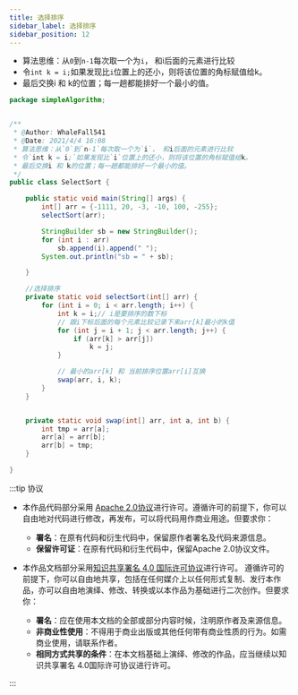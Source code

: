 ```yaml
---
title: 选择排序
sidebar_label: 选择排序
sidebar_position: 12
---
```


-   算法思维：从`0`到`n-1`每次取一个为`i`， 和i后面的元素进行比较
-   令`int k = i;`如果发现比`i`位置上的还小，则将该位置的角标赋值给k。
-   最后交换i 和 k的位置；每一趟都能排好一个最小的值。

```java
package simpleAlgorithm;


/**
 * @Author: WhaleFall541
 * @Date: 2021/4/4 16:08
 * 算法思维：从`0`到`n-1`每次取一个为`i`， 和i后面的元素进行比较
 * 令`int k = i;`如果发现比`i`位置上的还小，则将该位置的角标赋值给k。
 * 最后交换i 和 k的位置；每一趟都能排好一个最小的值。
 */
public class SelectSort {

    public static void main(String[] args) {
        int[] arr = {-1111, 20, -3, -10, 100, -255};
        selectSort(arr);

        StringBuilder sb = new StringBuilder();
        for (int i : arr)
            sb.append(i).append(" ");
        System.out.println("sb = " + sb);

    }

    //选择排序
    private static void selectSort(int[] arr) {
        for (int i = 0; i < arr.length; i++) {
            int k = i;// i是要排序的数下标
            // 跟i下标后面的每个元素比较记录下来arr[k]最小的k值
            for (int j = i + 1; j < arr.length; j++) {
                if (arr[k] > arr[j])
                    k = j;
            }

            // 最小的arr[k] 和 当前排序位置arr[i]互换
            swap(arr, i, k);
        }
    }


    private static void swap(int[] arr, int a, int b) {
        int tmp = arr[a];
        arr[a] = arr[b];
        arr[b] = tmp;
    }

}
```

:::tip 协议

-   本作品代码部分采用 [Apache 2.0协议](https://www.apache.org/licenses/LICENSE-2.0)进行许可。遵循许可的前提下，你可以自由地对代码进行修改，再发布，可以将代码用作商业用途。但要求你：
    -   **署名**：在原有代码和衍生代码中，保留原作者署名及代码来源信息。
    -   **保留许可证**：在原有代码和衍生代码中，保留Apache 2.0协议文件。

-   本作品文档部分采用[知识共享署名 4.0 国际许可协议](http://creativecommons.org/licenses/by/4.0/)进行许可。 遵循许可的前提下，你可以自由地共享，包括在任何媒介上以任何形式复制、发行本作品，亦可以自由地演绎、修改、转换或以本作品为基础进行二次创作。但要求你：
    -   **署名**：应在使用本文档的全部或部分内容时候，注明原作者及来源信息。
    -   **非商业性使用**：不得用于商业出版或其他任何带有商业性质的行为。如需商业使用，请联系作者。
    -   **相同方式共享的条件**：在本文档基础上演绎、修改的作品，应当继续以知识共享署名 4.0国际许可协议进行许可。

:::
